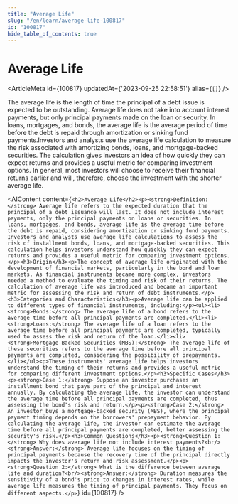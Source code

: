 ```yaml
---
title: "Average Life"
slug: "/en/learn/average-life-100817"
id: "100817"
hide_table_of_contents: true
---
```



# Average Life

<ArticleMeta id={100817} updatedAt={'2023-09-25 22:58:51'} alias={`[]`} />
<div className='border-solid border-b border-t-0 my-4 border-[var(--ifm-color-gray-300)]' />

The average life is the length of time the principal of a debt issue is expected to be outstanding. Average life does not take into account interest payments, but only principal payments made on the loan or security. In loans, mortgages, and bonds, the average life is the average period of time before the debt is repaid through amortization or sinking fund payments.Investors and analysts use the average life calculation to measure the risk associated with amortizing bonds, loans, and mortgage-backed securities. The calculation gives investors an idea of how quickly they can expect returns and provides a useful metric for comparing investment options. In general, most investors will choose to receive their financial returns earlier and will, therefore, choose the investment with the shorter average life.

<AIContent content={`<h2>Average Life</h2><p><strong>Definition:</strong> Average life refers to the expected duration that the principal of a debt issuance will last. It does not include interest payments, only the principal payments on loans or securities. In loans, mortgages, and bonds, average life is the average time before the debt is repaid, considering amortization or sinking fund payments. Investors and analysts use average life calculations to assess the risk of installment bonds, loans, and mortgage-backed securities. This calculation helps investors understand how quickly they can expect returns and provides a useful metric for comparing investment options.</p><h3>Origin</h3><p>The concept of average life originated with the development of financial markets, particularly in the bond and loan markets. As financial instruments became more complex, investors needed a method to evaluate the timing and risk of their returns. The calculation of average life was introduced and became an important metric for assessing the risk and return of debt instruments.</p><h3>Categories and Characteristics</h3><p>Average life can be applied to different types of financial instruments, including:</p><ul><li><strong>Bonds:</strong> The average life of a bond refers to the average time before all principal payments are completed.</li><li><strong>Loans:</strong> The average life of a loan refers to the average time before all principal payments are completed, typically used to assess the risk and return of the loan.</li><li><strong>Mortgage-Backed Securities (MBS):</strong> The average life of these securities refers to the average time before all principal payments are completed, considering the possibility of prepayments.</li></ul><p>These instruments' average life helps investors understand the timing of their returns and provides a useful metric for comparing different investment options.</p><h3>Specific Cases</h3><p><strong>Case 1:</strong> Suppose an investor purchases an installment bond that pays part of the principal and interest annually. By calculating the average life, the investor can understand the average time before all principal payments are completed, thus assessing the bond's risk and return.</p><p><strong>Case 2:</strong> An investor buys a mortgage-backed security (MBS), where the principal payment timing depends on the borrowers' prepayment behavior. By calculating the average life, the investor can estimate the average time before all principal payments are completed, better assessing the security's risk.</p><h3>Common Questions</h3><p><strong>Question 1:</strong> Why does average life not include interest payments?<br/><strong>Answer:</strong> Average life focuses on the timing of principal payments because the recovery time of the principal directly impacts the investor's return and risk assessment.</p><p><strong>Question 2:</strong> What is the difference between average life and duration?<br/><strong>Answer:</strong> Duration measures the sensitivity of a bond's price to changes in interest rates, while average life measures the timing of principal payments. They focus on different aspects.</p>`} id={100817} />
